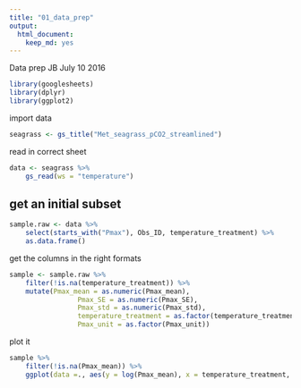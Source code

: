 ```yaml
---
title: "01_data_prep"
output: 
  html_document: 
    keep_md: yes
---
```


Data prep
JB July 10 2016

```r
library(googlesheets)
library(dplyr)
library(ggplot2)
```

import data
```r
seagrass <- gs_title("Met_seagrass_pCO2_streamlined")
```

read in correct sheet
```r
data <- seagrass %>% 
	gs_read(ws = "temperature")
```

## get an initial subset
```r
sample.raw <- data %>% 
	select(starts_with("Pmax"), Obs_ID, temperature_treatment) %>% 
	as.data.frame() 
```


get the columns in the right formats
```r
sample <- sample.raw %>% 
	filter(!is.na(temperature_treatment)) %>%
	mutate(Pmax_mean = as.numeric(Pmax_mean),
				 Pmax_SE = as.numeric(Pmax_SE),
				 Pmax_std = as.numeric(Pmax_std),
				 temperature_treatment = as.factor(temperature_treatment),
				 Pmax_unit = as.factor(Pmax_unit))
```

plot it
```r
sample %>% 
	filter(!is.na(Pmax_mean)) %>% 
	ggplot(data =., aes(y = log(Pmax_mean), x = temperature_treatment, group = Pmax_unit, color = Pmax_unit)) + geom_point()
```





